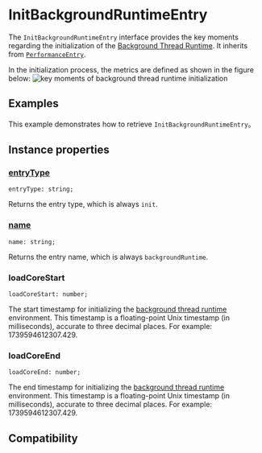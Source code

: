# InitBackgroundRuntimeEntry

The `InitBackgroundRuntimeEntry` interface provides the key moments regarding the initialization of the [Background Thread Runtime](guide/spec#background-thread-runtime). It inherits from [`PerformanceEntry`](/api/lynx-api/performance-api/performance-entry).

In the initialization process, the metrics are defined as shown in the figure below:
![key moments of background thread runtime initialization](https://lf-lynx.tiktok-cdns.com/obj/lynx-artifacts-oss-sg/lynx-website/assets/doc/init-background-runtime-entry.png)

## Examples

This example demonstrates how to retrieve `InitBackgroundRuntimeEntry`。


<Go
  example="performance-api"
  defaultFile="src/init_background_runtime_entry/index.tsx"
  defaultEntryFile="dist/InitBackgroundRuntimeEntry.lynx.bundle"
  img="https://lf-lynx.tiktok-cdns.com/obj/lynx-artifacts-oss-sg/lynx-website/assets/doc/init-background-runtime-entry-demo.jpeg"
  entry="src/init_background_runtime_entry"
  highlight="{11-23}"
/>

## Instance properties

### [entryType](/api/lynx-api/performance-api/performance-entry#entryType)

```tsx
entryType: string;
```

Returns the entry type, which is always `init`.

### [name](/api/lynx-api/performance-api/performance-entry#name)

```tsx
name: string;
```

Returns the entry name, which is always `backgroundRuntime`.

### loadCoreStart

```tsx
loadCoreStart: number;
```

The start timestamp for initializing the [background thread runtime](guide/spec#background-thread-runtime) environment. This timestamp is a floating-point Unix timestamp (in milliseconds), accurate to three decimal places. For example: 1739594612307.429.

### loadCoreEnd

```tsx
loadCoreEnd: number;
```

The end timestamp for initializing the [background thread runtime](guide/spec#background-thread-runtime) environment. This timestamp is a floating-point Unix timestamp (in milliseconds), accurate to three decimal places. For example: 1739594612307.429.

## Compatibility


<LegacyCompatTable metadata="lynx-api/performance-api/performance-entry/init-background-runtime-entry" />
